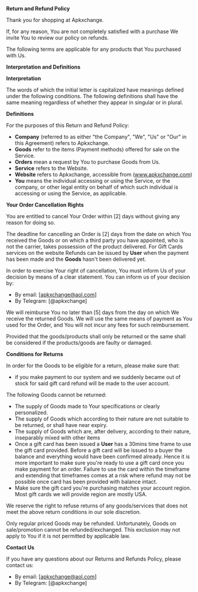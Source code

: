 **Return and Refund Policy**

Thank you for shopping at Apkxchange.

If, for any reason, You are not completely satisfied with a purchase We invite You to review our policy on refunds.

The following terms are applicable for any products that You purchased with Us.

**Interpretation and Definitions**

**Interpretation**

The words of which the initial letter is capitalized have meanings defined under the following conditions. The following definitions shall have the same meaning regardless of whether they appear in singular or in plural.

**Definitions**

For the purposes of this Return and Refund Policy:

- **Company** (referred to as either "the Company", "We", "Us" or "Our" in this Agreement) refers to Apkxchange.
- **Goods** refer to the items (Payment methods) offered for sale on the Service.
- **Orders** mean a request by You to purchase Goods from Us.
- **Service** refers to the Website.
- **Website** refers to Apkxchange, accessible from (www.apkxchange.com)
- **You** means the individual accessing or using the Service, or the company, or other legal entity on behalf of which such individual is accessing or using the Service, as applicable.

**Your Order Cancellation Rights**

You are entitled to cancel Your Order within [2] days without giving any reason for doing so.

The deadline for cancelling an Order is [2] days from the date on which You received the Goods or on which a third party you have appointed, who is not the carrier, takes possession of the product delivered. For Gift Cards services on the website Refunds can be issued by **User** when the payment has been made and the **Goods** hasn't been delivered yet.

In order to exercise Your right of cancellation, You must inform Us of your decision by means of a clear statement. You can inform us of your decision by:

- By email: [apkxchange@aol.com]
- By Telegram: [@apkxchange]

We will reimburse You no later than [5] days from the day on which We receive the returned Goods. We will use the same means of payment as You used for the Order, and You will not incur any fees for such reimbursement.

Provided that the goods/products shall only be returned or the same shall be considered if the products/goods are faulty or damaged.

**Conditions for Returns**

In order for the Goods to be eligible for a return, please make sure that:

- if you make payment to our system and we suddenly became out of stock for said gift card refund will be made to the user account.

The following Goods cannot be returned:

- The supply of Goods made to Your specifications or clearly personalized.
- The supply of Goods which according to their nature are not suitable to be returned, or shall have near expiry.
- The supply of Goods which are, after delivery, according to their nature, inseparably mixed with other items
- Once a gift card has been issued a **User** has a 30mins time frame to use the gift card provided. Before a gift card will be issued to a buyer the balance and everything would have been confirmed already. Hence it is more important to make sure you're ready to use a gift card once you make payment for an order. Failure to use the card within the timeframe and extending that timeframes comes at a risk where refund may not be possible once card has been provided with balance intact.
- Make sure the gift card you're purchasing matches your account region. Most gift cards we will provide region are mostly USA.

We reserve the right to refuse returns of any goods/services that does not meet the above return conditions in our sole discretion.

Only regular priced Goods may be refunded. Unfortunately, Goods on sale/promotion cannot be refunded/exchanged. This exclusion may not apply to You if it is not permitted by applicable law.

**Contact Us**

If you have any questions about our Returns and Refunds Policy, please contact us:

- By email: [apkxchange@aol.com]
- By Telegram: [@apkxchange]
